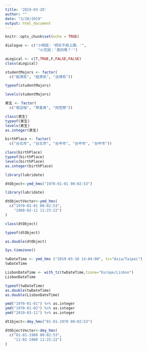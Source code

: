 ```yaml
---
title: '2019-03-20'
author: ""
date: "3/20/2019"
output: html_document
---
```


```r
knitr::opts_chunk$set(echo = TRUE)
```

```r
dialogue <- c("小明說：'明天不用上課。'",
               "小花說：'真的嗎？'")
```

```r
aLogical <- c(T,TRUE,F,FALSE,FALSE)
class(aLogical)
```

```r
studentMajors <- factor(
  c("經濟系", "經濟系", "法律系"))
```
```r
typeof(studentMajors)
```

```r
levels(studentMajors)
```
```r
男生 <- factor(
  c("夜店咖", "草食男", "同性戀"))
```
```r
class(男生)
typeof(男生)
levels(男生)
as.integer(男生)
```



```r
birthPlace <- factor(
  c("台北市", "台北市", "台中市", "台中市", "台中市"))
```

```r
class(birthPlace)
typeof(birthPlace)
levels(birthPlace)
as.integer(birthPlace)
```
```r
library(lubridate)
```
```r
dtObject<-ymd_hms("1970-01-01 00:02:53")
```
```r
library(lubridate)
```

```r
dtObjectVector<-ymd_hms(
  c("1970-01-01 00:02:53",
    "1980-02-11 11:25:22")
)
```

```r
class(dtObject)
```
```r
typeof(dtObject)
```

```r
as.double(dtObject)
```

```r
Sys.timezone()
```

```r
twDateTime <- ymd_hms ("2019-03-18 14:04:00", tz="Asia/Taipei")
twDateTime
```

```r
LisbonDateTime <- with_tz(twDateTime,tzone="Europe/Lisbon")
LisbonDateTime
```
```r
typeof(twDateTime)
as.double(twDateTime)
as.double(LisbonDateTime)
```
```r
ymd("1970-01-01") %>% as.integer
ymd("1970-01-02") %>% as.integer
ymd("2019-03-11") %>% as.integer
```

```r
dt1bject<-dmy_hms("01-01-1970 00:02:53") 
```
```r
dtObjectVector<-dmy_hms(
  c("01-01-1980 00:02:53",
    "11-02-1980 11:25:22")
)
```





